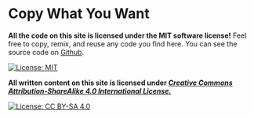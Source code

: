 
<SEO title="Copy What You Want" />

# Copy What You Want

**All the code on this site is licensed under the MIT software license!**
Feel free to copy, remix, and reuse any code you find here. You can see the source code on
[Github](https://github.com/wuz/wuz.fyi).

[![License: MIT](https://img.shields.io/badge/License-MIT-yellow.svg)](https://opensource.org/licenses/MIT)

**All written content on this site is licensed under [_Creative Commons Attribution-ShareAlike 4.0 International License._](http://creativecommons.org/licenses/by-sa/4.0/)**

[![License: CC BY-SA 4.0](https://img.shields.io/badge/License-CC%20BY--SA%204.0-lightgrey.svg)](https://creativecommons.org/licenses/by-sa/4.0/)
